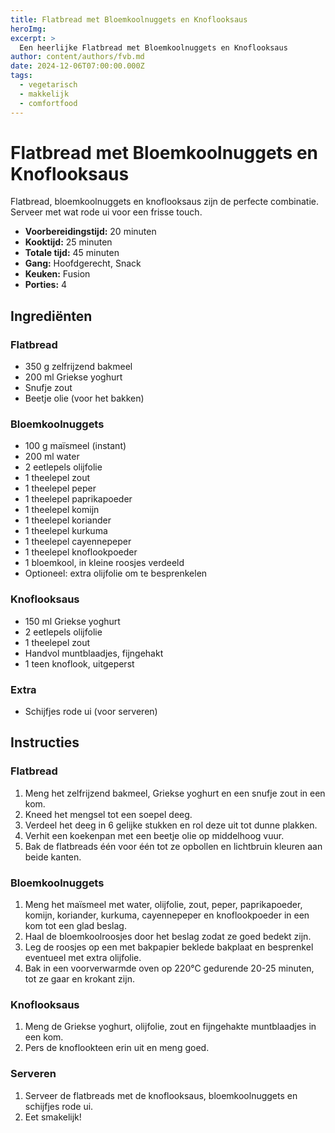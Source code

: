 ```yaml
---
title: Flatbread met Bloemkoolnuggets en Knoflooksaus
heroImg:
excerpt: >
  Een heerlijke Flatbread met Bloemkoolnuggets en Knoflooksaus
author: content/authors/fvb.md
date: 2024-12-06T07:00:00.000Z
tags:
  - vegetarisch
  - makkelijk
  - comfortfood
---
```


# Flatbread met Bloemkoolnuggets en Knoflooksaus

Flatbread, bloemkoolnuggets en knoflooksaus zijn de perfecte combinatie. Serveer met wat rode ui voor een frisse touch.

- **Voorbereidingstijd:** 20 minuten
- **Kooktijd:** 25 minuten
- **Totale tijd:** 45 minuten
- **Gang:** Hoofdgerecht, Snack
- **Keuken:** Fusion
- **Porties:** 4

## Ingrediënten

### Flatbread

- 350 g zelfrijzend bakmeel
- 200 ml Griekse yoghurt
- Snufje zout
- Beetje olie (voor het bakken)

### Bloemkoolnuggets

- 100 g maïsmeel (instant)
- 200 ml water
- 2 eetlepels olijfolie
- 1 theelepel zout
- 1 theelepel peper
- 1 theelepel paprikapoeder
- 1 theelepel komijn
- 1 theelepel koriander
- 1 theelepel kurkuma
- 1 theelepel cayennepeper
- 1 theelepel knoflookpoeder
- 1 bloemkool, in kleine roosjes verdeeld
- Optioneel: extra olijfolie om te besprenkelen

### Knoflooksaus

- 150 ml Griekse yoghurt
- 2 eetlepels olijfolie
- 1 theelepel zout
- Handvol muntblaadjes, fijngehakt
- 1 teen knoflook, uitgeperst

### Extra

- Schijfjes rode ui (voor serveren)

## Instructies

### Flatbread

1. Meng het zelfrijzend bakmeel, Griekse yoghurt en een snufje zout in een kom.
2. Kneed het mengsel tot een soepel deeg.
3. Verdeel het deeg in 6 gelijke stukken en rol deze uit tot dunne plakken.
4. Verhit een koekenpan met een beetje olie op middelhoog vuur.
5. Bak de flatbreads één voor één tot ze opbollen en lichtbruin kleuren aan beide kanten.

### Bloemkoolnuggets

1. Meng het maïsmeel met water, olijfolie, zout, peper, paprikapoeder, komijn, koriander, kurkuma, cayennepeper en knoflookpoeder in een kom tot een glad beslag.
2. Haal de bloemkoolroosjes door het beslag zodat ze goed bedekt zijn.
3. Leg de roosjes op een met bakpapier beklede bakplaat en besprenkel eventueel met extra olijfolie.
4. Bak in een voorverwarmde oven op 220°C gedurende 20-25 minuten, tot ze gaar en krokant zijn.

### Knoflooksaus

1. Meng de Griekse yoghurt, olijfolie, zout en fijngehakte muntblaadjes in een kom.
2. Pers de knoflookteen erin uit en meng goed.

### Serveren

1. Serveer de flatbreads met de knoflooksaus, bloemkoolnuggets en schijfjes rode ui.
2. Eet smakelijk!
